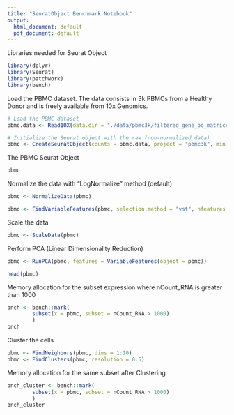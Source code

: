 ```yaml
---
title: "SeuratObject Benchmark Notebook"
output:
  html_document: default
  pdf_document: default
---
```



Libraries needed for Seurat Object
```r
library(dplyr)
library(Seurat)
library(patchwork)
library(bench)
```

Load the PBMC dataset. The data consists in 3k PBMCs from a Healthy Donor and is freely available from 10x Genomics.

```r
# Load the PBMC dataset
pbmc.data <- Read10X(data.dir = "./data/pbmc3k/filtered_gene_bc_matrices/hg19/")

# Initialize the Seurat object with the raw (non-normalized data)
pbmc <- CreateSeuratObject(counts = pbmc.data, project = "pbmc3k", min.cells = 3, min.features = 200)
```

The PBMC Seurat Object
```r
pbmc
```

Normalize the data with "LogNormalize" method (default)
```r
pbmc <- NormalizeData(pbmc)
```


```r
pbmc <- FindVariableFeatures(pbmc, selection.method = "vst", nfeatures = 2000)
```

Scale the data
```r
pbmc <- ScaleData(pbmc)
```

Perform PCA (Linear Dimensionality Reduction)
```r
pbmc <- RunPCA(pbmc, features = VariableFeatures(object = pbmc))
```

```r
head(pbmc)
```

Memory allocation for the subset expression where nCount_RNA is greater than 1000
```r
bnch <- bench::mark(
        subset(x = pbmc, subset = nCount_RNA > 1000)
        )
bnch
```

Cluster the cells
```r
pbmc <- FindNeighbors(pbmc, dims = 1:10)
pbmc <- FindClusters(pbmc, resolution = 0.5)
```

Memory allocation for the same subset after Clustering

```r
bnch_cluster <- bench::mark(
        subset(x = pbmc, subset = nCount_RNA > 1000)
        )
bnch_cluster
```


